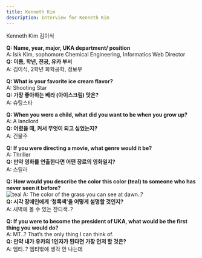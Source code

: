```yaml
---
title: Kenneth Kim
description: Interview for Kenneth Kim
---
```


<PageDescription>


Kenneth Kim 김이식

</PageDescription>


**Q: Name, year, major, UKA department/ position** <br/>
A: Isik Kim, sophomore Chemical Engineering, Informatics Web Director<br/>
**Q: 이름, 학년, 전공, 유카 부서**<br/>
A: 김이식, 2학년 화학공학, 정보부<br/>

**Q: What is your favorite ice cream flavor?**<br/>
A: Shooting Star<br/>
**Q: 가장 좋아하는 베라 (아이스크림) 맛은?**<br/>
A: 슈팅스타<br/>

**Q: When you were a child, what did you want to be when you grow up?**<br/>
A: A landlord<br/>
**Q: 어렸을 때, 커서 무엇이 되고 싶었는지?**<br/>
A: 건물주<br/>

**Q: If you were directing a movie, what genre would it be?**<br/>
A: Thriller<br/>
**Q: 만약 영화를 연출한다면 어떤 장르의 영화일지?**<br/>
A: 스릴러<br/>

**Q: How would you describe the color this color (teal) to someone who has never seen it before?**<br/>
![teal](../teal.png)
A: The color of the grass you can see at dawn..?<br/>
**Q: 시각 장애인에게 ‘청록색’을 어떻게 설명할 것인지?**<br/>
A: 새벽에 볼 수 있는 잔디색..?<br/>

**Q: If you were to become the president of UKA, what would be the first thing you would do?**<br/>
A: MT..? That’s the only thing I can think of.<br/>
**Q: 만약 내가 유카의 1인자가 된다면 가장 먼저 할 것은?**<br/>
A: 엠티..? 엠티밖에 생각 안 나는데<br/>
